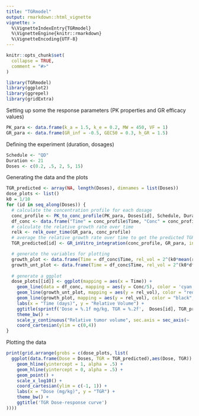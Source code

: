 ```yaml
---
title: "TGRmodel"
output: rmarkdown::html_vignette
vignette: >
  %\VignetteIndexEntry{TGRmodel}
  %\VignetteEngine{knitr::rmarkdown}
  %\VignetteEncoding{UTF-8}
---
```


```r
knitr::opts_chunk$set(
  collapse = TRUE,
  comment = "#>"
)
```

```r
library(TGRmodel)
library(ggplot2)
library(ggrepel)
library(gridExtra)
```

Setting up some the response parameters (PK properties and GR efficacy values)
```r
PK_para <- data.frame(k_a = 1.5, k_e = 0.2, MW = 450, VF = 1)
GR_para <- data.frame(GR_inf = -0.5, GEC50 = 0.3, h_GR = 1.5)
```

Defining the experiment (duration, dosages)
```r
Schedule <- "QD"
Duration <- 21
Doses <- c(0.2, .5, 2, 5, 15)
```

Generating the data and the plots
```r
TGR_predicted <- array(NA, length(Doses), dimnames = list(Doses))
dose_plots <- list()
k0 = 1/10
for (id in seq_along(Doses)) {
  # calculate the concentration profile for each dosage
  conc_profile <- PK_to_conc_profile(PK_para, Doses[id], Schedule, Duration)
  df_conc <- data.frame("Time" = conc_profile$Time, "Conc" = conc_profile$Conc(conc_profile$Time))
  # calculate the relative growth rate over time
  relk <- relk_over_time(GR_para, conc_profile)
  # average the relative growth rate over time to get the predicted TGR
  TGR_predicted[id] <- GR_inVitro_integration(conc_profile, GR_para, int_method = 'mean')

  # generate the variables for plotting
  growth_plot <- data.frame(Time = df_conc$Time, rel_vol = 2^(k0*mean(relk$relk)*df_conc$Time))
  growth_unt_plot <- data.frame(Time = df_conc$Time, rel_vol = 2^(k0*df_conc$Time))
  
  # generate a ggplot
  dose_plots[[id]] <- ggplot(mapping = aes(x = Time)) +
    geom_line(data = df_conc, mapping = aes(y = Conc/5), color = 'cyan', size = .5) +
    geom_line(growth_unt_plot, mapping = aes(y = rel_vol), color = "red", size = 1) +
    geom_line(growth_plot, mapping = aes(y = rel_vol), color = "black", size = 1) +
    labs(x = "Time (days)", y = "Relative Volume") +
    ggtitle(sprintf('Dose = %.1f mg/kg, TGR = %.2f',  Doses[id], TGR_predicted[id])) +
    theme_bw() + 
    scale_y_continuous("Relative tumor volume", sec.axis = sec_axis(~ . *5, name = "Serum Concentration [µM]")) +
    coord_cartesian(ylim = c(0,4))
}
```

Plotting the data
```r
print(grid.arrange(grobs = c(dose_plots, list(
  ggplot(data.frame(Dose = Doses, TGR = TGR_predicted),aes(Dose, TGR)) +
    geom_hline(yintercept = 1, alpha = .5) +
    geom_hline(yintercept = 0, alpha = .5) +
    geom_point() +
    scale_x_log10() +
    coord_cartesian(ylim = c(-1, 1)) +
    labs(x = "Dose (mg/kg)", y = "TGR") +
    theme_bw() +
    ggtitle('TGR Dose-response curve')
))))
```